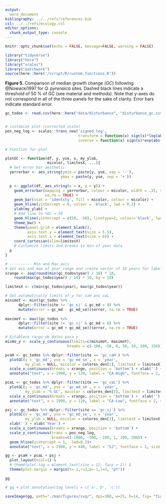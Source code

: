 ```yaml
---
output:
  word_document
bibliography: ../../refs/references.bib
csl: ../../refs/ecology.csl
editor_options: 
  chunk_output_type: console
---
```


```r
knitr::opts_chunk$set(echo = FALSE, message=FALSE, warning = FALSE)
```


```r
library("tidyverse")
library("here")
library("scales")
library("patchwork")
source(here::here('/script/R/custom_functions.R'))
```

**Figure 5.** Comparison of median growth change ($GC$) following @Nowacki1997 for *Q. pyrenaica* sites. Dashed black lines indicate a threshold of 50 % of GC (see material and methods). Note that y-axes do not correspond in all of the three panels for the sake of clarity. Error bars indicate standard error. 

```r
gc_todos <- read.csv(here::here("data/disturbance", "disturbance_gc.csv"), header = TRUE, sep = ',')


# customize plot (corrected scale)
pos_neg_log <- scales::trans_new('signed_log', 
                                 transform = function(x) sign(x)*log(abs(x)),
                                 inverse = function(x) sign(x)*exp(abs(x)))
```

```r
# Function for plot 

plotGC <- function(df, y, yse, x, my_ylab, 
                   micolor, limitesX, ...){ 
  # Get error bar aesthetic
  yerrorbar <- aes_string(ymin = paste(y, yse, sep = '-'),
                         ymax = paste(y, yse, sep = '+'))
  
  p <- ggplot(df, aes_string(x = x, y = y)) +
    geom_errorbar(mapping = yerrorbar, colour = micolor, width = .35, size = .2, 
                  na.rm = TRUE) + 
    geom_bar(stat = 'identity', fill = micolor, colour = micolor) +
    geom_hline(yintercept = 0, colour = 'black', lwd = 0.2) + 
    ylab(my_ylab) +
    # Add line to %GC = 50 
    geom_hline(yintercept = c(50, -50), linetype=2, colour='black', lwd=0.2) +
    theme_bw() +
    theme(panel.grid = element_blank(),
          axis.text.y = element_text(size = 5.5),
          axis.text.x = element_text(size = 6)) +
    coord_cartesian(xlim=limitesX)
    # Customize limits and breaks to min of year data 
  p
}

```

```r
# ---------- Min and Max axis        
# Get min and max of year range and create vector of 10 years for labelling
xrange <- seq(round(min(gc_todos$year) / 10) * 10, 
    round(max(gc_todos$year) / 10) * 10, by = 10)

limitesX <- c(min(gc_todos$year), max(gc_todos$year))

# Get automatically limits of y for caH anc caL
minimoY <- min((gc_todos %>% 
      dplyr::filter(site != 'gc_sj' & gc_md < 0) %>% 
      mutate(error = gc_md - gc_md_se))$error, na.rm = TRUE) 
   
maximoY <- max((gc_todos %>% 
      dplyr::filter(site != 'gc_sj' & gc_md > 0) %>% 
      mutate(error = gc_md + gc_md_se))$error, na.rm = TRUE) 

# Establece rango de datos para y 
mismo_y <- scale_y_continuous(limits=c(minimoY, maximoY), 
                            breaks = c(-100, -50, 0, 50, 50, 100, 150))
```


```r
pcaH <- gc_todos %>% dplyr::filter(site == 'gc_caH') %>% 
  plotGC(y = 'gc_md', yse = 'gc_md_se', x = 'year', 
         my_ylab = NULL, micolor = colores_den[1], limitesX = limitesX) + mismo_y +
  scale_x_continuous(breaks = xrange, position = 'bottom') + xlab('') + 
  annotate("text", x = 1990, y = 120, label = "CA-High", fontface = 2, size = 3)
```

```r
pcaL <- gc_todos %>% dplyr::filter(site == 'gc_caL') %>% 
  plotGC(y = 'gc_md', yse = 'gc_md_se', x = 'year',
         my_ylab = '% GC', micolor = colores_den[2], limitesX = limitesX) +  mismo_y +
  scale_x_continuous(breaks = xrange, position = 'bottom') +  xlab('') +
  annotate("text", x = 1990, y = 120, label = "CA-Low", fontface = 2, size = 3) 
```

```r
psj <- gc_todos %>% dplyr::filter(site == 'gc_sj') %>% 
  plotGC(y = 'gc_md', yse = 'gc_md_se', x = 'year', 
         my_ylab = NULL, micolor = colores_den[3], limitesX = limitesX) + 
  xlab('') + xlab('Year') +
  scale_x_continuous(breaks = xrange, position = 'bottom') + 
  scale_y_continuous(trans = pos_neg_log, 
                     breaks=c(-1000, -500, -100, 1, 100, 500)) + 
  geom_hline(yintercept = 1,  lwd=0.2)+
  annotate("text", x = 1990, y = 440, label = "SJ", fontface = 2, size = 3)

```

```r
gg <- pcaH + pcaL + psj + 
  plot_layout(ncol=1) & 
  # theme(plot.tag = element_text(size = 12, face = 2)) & 
  theme(plot.margin = margin(t=-1,r=3,b=-1,l=3, "pt"))
```

```r
gg

# gg + plot_annotation(tag_levels = c('a','b', 'c'))  
```


```r
saveImage(gg, path="./man/figures/svg/", dpi=300, w=25, h=14, fig= "fig_5", u = "cm") 
```







